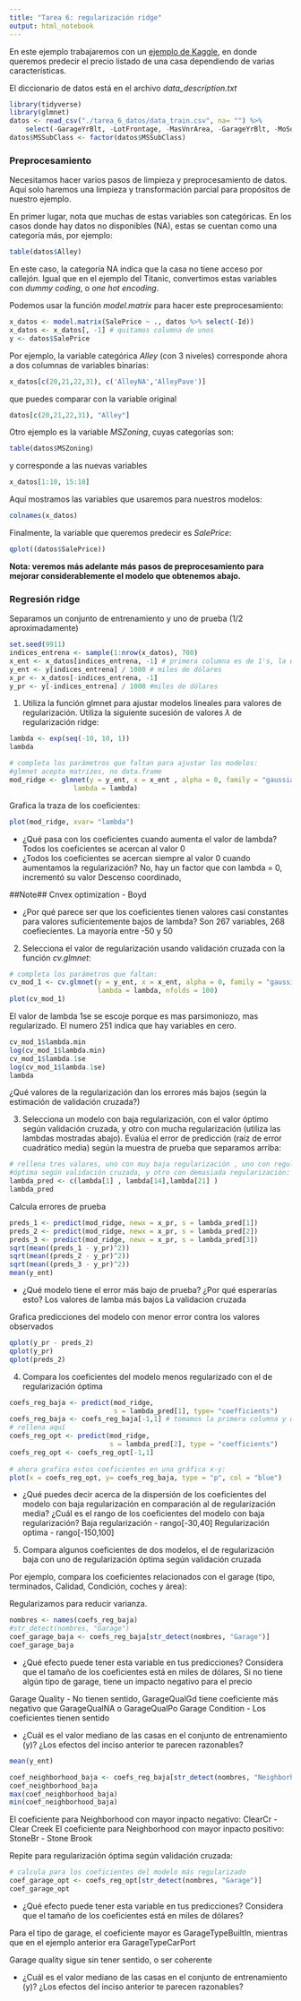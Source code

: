 ```yaml
---
title: "Tarea 6: regularización ridge"
output: html_notebook
---
```



En este ejemplo trabajaremos con un 
[ejemplo de Kaggle](https://www.kaggle.com/c/house-prices-advanced-regression-techniques), 
en donde queremos predecir el precio listado de una casa dependiendo de 
varias características.

El diccionario de datos está en el archivo *data_description.txt*

```r
library(tidyverse)
library(glmnet)
datos <- read_csv("./tarea_6_datos/data_train.csv", na= "") %>%
    select(-GarageYrBlt, -LotFrontage, -MasVnrArea, -GarageYrBlt, -MoSold, -PoolQC)
datos$MSSubClass <- factor(datos$MSSubClass)
```


### Preprocesamiento 

Necesitamos hacer varios pasos de limpieza y preprocesamiento de datos.
Aquí solo haremos una limpieza y transformación parcial para propósitos de
nuestro ejemplo.

En primer lugar, nota que muchas de estas variables son categóricas. En los casos donde hay
datos no disponibles (NA), estas se cuentan como una categoría más, por ejemplo:

```r
table(datos$Alley)
```

En este caso, la categoría NA indica que la casa no tiene acceso por callejón. Igual que en el ejemplo
del Titanic, convertimos estas variables con *dummy coding*, o *one hot encoding*.

Podemos usar la función *model.matrix* para hacer este preprocesamiento:

```r
x_datos <- model.matrix(SalePrice ~ ., datos %>% select(-Id))
x_datos <- x_datos[, -1] # quitamos columna de unos
y <- datos$SalePrice
```

Por ejemplo, la variable categórica *Alley* (con 3 niveles) corresponde ahora
a dos columnas de variables binarias:

```r
x_datos[c(20,21,22,31), c('AlleyNA','AlleyPave')]
```

que puedes comparar con la variable original

```r
datos[c(20,21,22,31), "Alley"]
```

Otro ejemplo es la variable *MSZoning*, cuyas categorías son:

```r
table(datos$MSZoning)
```

y corresponde a las nuevas variables

```r
x_datos[1:10, 15:18]
```

Aquí mostramos las variables que usaremos para nuestros modelos:

```r
colnames(x_datos)
```

Finalmente, la variable que queremos predecir es
*SalePrice*:

```r
qplot((datos$SalePrice))
```

**Nota: veremos más adelante más pasos de preprocesamiento para
mejorar considerablemente el modelo que obtenemos abajo.**

### Regresión ridge

Separamos un conjunto de entrenamiento y uno de prueba (1/2 aproximadamente)

```r
set.seed(9911)
indices_entrena <- sample(1:nrow(x_datos), 700)
x_ent <- x_datos[indices_entrena, -1] # primera columna es de 1's, la quitamos
y_ent <- y[indices_entrena] / 1000 # miles de dólares
x_pr <- x_datos[-indices_entrena, -1]
y_pr <- y[-indices_entrena] / 1000 #miles de dólares
```

1. Utiliza la función glmnet para ajustar modelos lineales para 
valores de regularización. Utiliza la siguiente sucesión de
valores $\lambda$ de regularización ridge:

```r
lambda <- exp(seq(-10, 10, 1))
lambda
```

```r
# completa los parámetros que faltan para ajustar los modelos:
#glmnet acepta matrizes, no data.frame
mod_ridge <- glmnet(y = y_ent, x = x_ent , alpha = 0, family = "gaussian", 
                lambda = lambda)
```

Grafica la traza de los coeficientes:

```r
plot(mod_ridge, xvar= "lambda")
```

- ¿Qué pasa con los coeficientes cuando aumenta el valor de lambda? 
Todos los coeficientes se acercan al valor 0
- ¿Todos los coeficientes se acercan siempre al valor 0 cuando aumentamos
la regularización? No, hay un factor que con lambda = 0, incrementó su valor
Descenso coordinado, 

##Note## Cnvex optimization - Boyd

- ¿Por qué parece ser que los coeficientes tienen valores casi constantes 
para valores suficientemente bajos de lambda? 
Son 267 variables, 268 coefiecientes. La mayoría entre -50 y 50

2. Selecciona el valor de regularización usando validación
cruzada con la función *cv.glmnet*:

```r
# completa los parámetros que faltan:
cv_mod_1 <- cv.glmnet(y = y_ent, x = x_ent, alpha = 0, family = "gaussian",
                      lambda = lambda, nfolds = 100)
plot(cv_mod_1)
```
El valor de lambda 1se se escoje porque es mas parsimoniozo, mas regularizado.
El numero 251 indica que hay variables en cero.

```r
cv_mod_1$lambda.min
log(cv_mod_1$lambda.min)
cv_mod_1$lambda.1se
log(cv_mod_1$lambda.1se)
lambda
```

¿Qué valores de la regularización dan los errores más bajos 
(según la estimación de validación cruzada?)

3. Selecciona un modelo con baja regularización, con el valor óptimo
según validación cruzada, y otro con mucha regularización (utiliza las lambdas
mostradas abajo).
Evalúa el error de predicción (raíz de error cuadrático media) 
según la muestra de prueba que separamos arriba:

```r
# rellena tres valores, uno con muy baja regularización , uno con regularización
#óptima según validación cruzada, y otro con demasiada regularización:
lambda_pred <- c(lambda[1] , lambda[14],lambda[21] )
lambda_pred
```

Calcula errores de prueba

```r
preds_1 <- predict(mod_ridge, newx = x_pr, s = lambda_pred[1])
preds_2 <- predict(mod_ridge, newx = x_pr, s = lambda_pred[2])
preds_3 <- predict(mod_ridge, newx = x_pr, s = lambda_pred[3])
sqrt(mean((preds_1 - y_pr)^2))
sqrt(mean((preds_2 - y_pr)^2))
sqrt(mean((preds_3 - y_pr)^2))
mean(y_ent)
```

- ¿Qué modelo tiene el error más bajo de prueba? ¿Por qué esperarías esto?
Los valores de lamba más bajos
La validacion cruzada

Grafica predicciones del modelo con menor error contra los valores observados

```r
qplot(y_pr - preds_2)
qplot(y_pr)
qplot(preds_2)
```


4. Compara los coeficientes del modelo menos regularizado con el de
regularización óptima


```r
coefs_reg_baja <- predict(mod_ridge, 
                          s = lambda_pred[1], type= "coefficients")
coefs_reg_baja <- coefs_reg_baja[-1,1] # tomamos la primera columna y quitamos intercept
# rellena aquí
coefs_reg_opt <- predict(mod_ridge,
                         s = lambda_pred[2], type = "coefficients")
coefs_reg_opt <- coefs_reg_opt[-1,1]
    
# ahora grafica estos coeficientes en una gráfica x-y:
plot(x = coefs_reg_opt, y= coefs_reg_baja, type = "p", col = "blue")
```

- ¿Qué puedes decir acerca de la dispersión de los coeficientes del modelo
con baja regularización en comparación al de regularización media? ¿Cuál
es el rango de los coeficientes del modelo con baja regularización? 
Baja regularización - rango[-30,40]
Regularización optima - rango[-150,100]

5. Compara algunos coeficientes de dos modelos, el de regularización baja con
uno de regularización óptima según validación cruzada

Por ejemplo, compara los coeficientes relacionados con el garage (tipo, terminados,
Calidad, Condición, coches y área):

Regularizamos para reducir varianza.

```r
nombres <- names(coefs_reg_baja)
#str_detect(nombres, "Garage")
coef_garage_baja <- coefs_reg_baja[str_detect(nombres, "Garage")]
coef_garage_baja
```

- ¿Qué efecto puede tener esta variable en tus predicciones? Considera que el tamaño
de los coeficientes está en miles de dólares,
Si no tiene algún tipo de garage, tiene un impacto negativo para el precio

Garage Quality - No tienen sentido, GarageQualGd tiene coeficiente más negativo que GarageQualNA o GarageQualPo
Garage Condition - Los coeficientes tienen sentido

- ¿Cuál es el valor mediano de las casas en el conjunto de entrenamiento (y)? ¿Los
efectos del inciso anterior te parecen razonables?

```r
mean(y_ent)
```


```r
coef_neighborhood_baja <- coefs_reg_baja[str_detect(nombres, "Neighborhood")]
coef_neighborhood_baja
max(coef_neighborhood_baja)
min(coef_neighborhood_baja)
```
El coeficiente para Neighborhood con mayor inpacto negativo: ClearCr - Clear Creek
El coeficiente para Neighborhood con mayor inpacto positivo: StoneBr - Stone Brook

Repite para regularización óptima según validación cruzada:

```r
# calcula para los coeficientes del modelo más regularizado
coef_garage_opt <- coefs_reg_opt[str_detect(nombres, "Garage")]
coef_garage_opt
```

- ¿Qué efecto puede tener esta variable en tus predicciones? Considera que el tamaño
de los coeficientes está en miles de dólares?

Para el tipo de garage, el coeficiente mayor es GarageTypeBuiltIn, mientras que en el ejemplo anterior era GarageTypeCarPort

Garage quality sigue sin tener sentido, o ser coherente

- ¿Cuál es el valor mediano de las casas en el conjunto de entrenamiento (y)? ¿Los
efectos del inciso anterior te parecen razonables?



